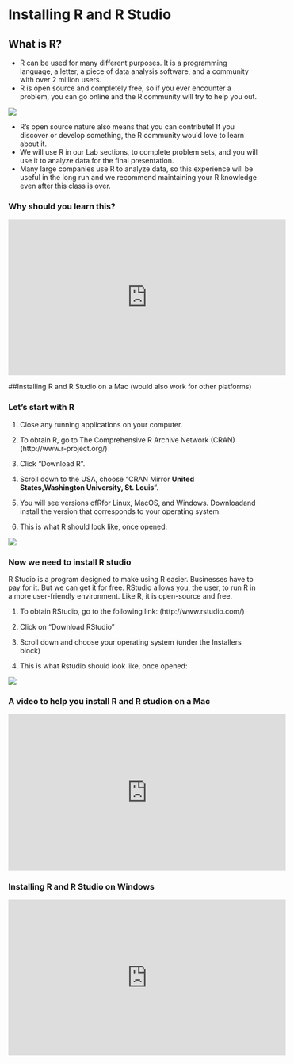 
# Installing R and R Studio

## What is R?

- R can be used for many different purposes. It is a programming language, a letter, a piece of data analysis software, and a community with over 2 million users.
- R is open source and completely free, so if you ever encounter a problem, you can go online and the R community will try to help you out. 

![](Lab_Files/1.png)

- R's open source nature also means that you can contribute! If you discover or develop something, the R community would love to learn about it. 
- We will use R in our Lab sections, to complete problem sets, and you will use it to analyze data for the final presentation. 
- Many large companies use R to analyze data, so this experience will be useful in the long run and we recommend maintaining your R knowledge even after this class is over. 

### Why should you learn this? 


<iframe width="560" height="315" src="https://www.youtube.com/embed/u94oFWZCTCU" frameborder="0" allowfullscreen></iframe>



##Installing R and R Studio on a Mac (would also work for other platforms)

### Let's start with R

1. Close any running applications on your computer.

2. To obtain R, go to The Comprehensive R Archive Network (CRAN) (http://www.r-project.org/)

3. Click "Download R".

4. Scroll down to the USA, choose "CRAN Mirror **United States,Washington University, St. Louis**".

5. You will see versions ofRfor Linux, MacOS, and Windows. Downloadand install the version that corresponds to your operating system.

6. This is what R should look like, once opened: 

![](Lab_Files/2.png)

### Now we need to install R studio

R Studio is a program designed to make using R easier. Businesses have to pay for it.  But we can get it for free.
RStudio allows you, the user, to run R in a more user-friendly environment. Like R, it is open-source and free. 

1. To obtain RStudio, go to the following link: (http://www.rstudio.com/) 

2. Click on "Download RStudio"

3. Scroll down and choose your operating system (under the Installers block) 

4. This is what Rstudio should look like, once opened: 

![](Lab_Files/3.png) 




### A video to help you install R and R studion on a Mac

<iframe width="560" height="315" src="https://youtube.com/embed/cX532N_XLIs" frameborder="0" allowfullscreen></iframe>


### Installing R and R Studio on Windows 

<iframe width="560" height="315" src="https://youtube.com/embed/eD07NznguA4" frameborder="0" allowfullscreen></iframe>

